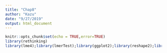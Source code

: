 ```yaml
---
title: "Chap8"
author: "Kazu"
date: "9/27/2019"
output: html_document
---
```


```r
knitr::opts_chunk$set(echo = TRUE,error=TRUE)
library(rethinking)
library(lme4);library(lmerTest);library(ggplot2);library(reshape2);library(tidyverse);library(readr)
```


